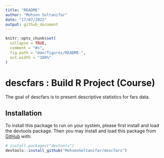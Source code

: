 ---
title: "README"
author: "Mohsen Soltanifar"
date: "17/07/2022"
output: github_document
---


<!-- README.md is generated from README.Rmd. -->

```{r, include = FALSE}
knitr::opts_chunk$set(
  collapse = TRUE,
  comment = "#>",
  fig.path = "man/figures/README-",
  out.width = "100%"
)
```

# descfars : Build R Project (Course)  

 

The goal of descfars is to  present descriptive statistics for fars data.

## Installation

To install this package to run on your system, please first install and load the devtools package. Then you may install and load this package from [GitHub](https://github.com/) with:

``` r
# install.packages("devtools")
devtools::install_github("MohsenSoltanifar/descfars")
```
